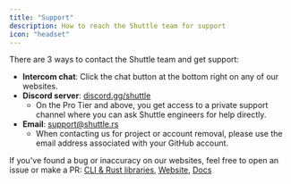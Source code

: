```yaml
---
title: "Support"
description: How to reach the Shuttle team for support
icon: "headset"
---
```


There are 3 ways to contact the Shuttle team and get support:

- **Intercom chat**: Click the chat button at the bottom right on any of our websites.
- **Discord server**: [discord.gg/shuttle](https://discord.gg/shuttle)
  - On the Pro Tier and above, you get access to a private support channel where you can ask Shuttle engineers for help directly.
- **Email**: [support@shuttle.rs](mailto:support@shuttle.rs)
  - When contacting us for project or account removal, please use the email address associated with your GitHub account.

If you've found a bug or inaccuracy on our websites, feel free to open an issue or make a PR: [CLI & Rust libraries](https://github.com/shuttle-hq/shuttle), [Website](https://github.com/shuttle-hq/www), [Docs](https://github.com/shuttle-hq/shuttle-docs)
